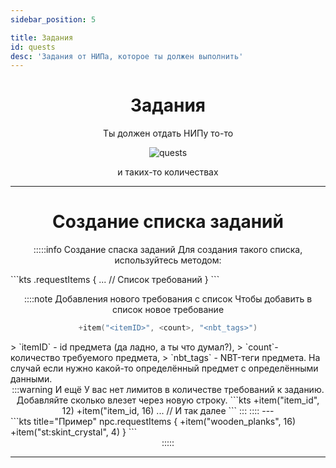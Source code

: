 ```yaml
---
sidebar_position: 5

title: Задания
id: quests
desc: 'Задания от НИПа, которое ты должен выполнить'
---
```


<div align="center">

# Задания

Ты должен отдать НИПу то-то

<div className="show" id="mask">

![quests](@site/static/img/doc/titles/Quests0.webp)

</div>

и таких-то количествах

---

# Создание списка заданий

:::::info Создание спаска заданий
Для создания такого списка, используйтесь методом:
<div align="left">
```kts
<npcID>.requestItems {
  ... // Список требований
}
```
</div>

::::note Добавления нового требования с список
Чтобы добавить в список новое требование
```kts
+item("<itemID>", <count>, "<nbt_tags>")
```
<div align="left">
> `itemID` - id предмета (да ладно, а ты что думал?),  
> `count`- количество требуемого предмета,  
> `nbt_tags` - NBT-теги предмета. На случай если нужно какой-то определённый предмет с определёнными данными.
</div>
:::warning И ещё
У вас нет лимитов в количестве требований к заданию. Добавляйте сколько влезет через новую строку.
```kts
+item("item_id", 12)
+item("item_id, 16)
... // И так далее
```
:::
::::
---
<div align="left">
```kts title="Пример"
npc.requestItems {
  +item("wooden_planks", 16)
  +item("st:skint_crystal", 4)
}
```
</div>
:::::

---

</div>